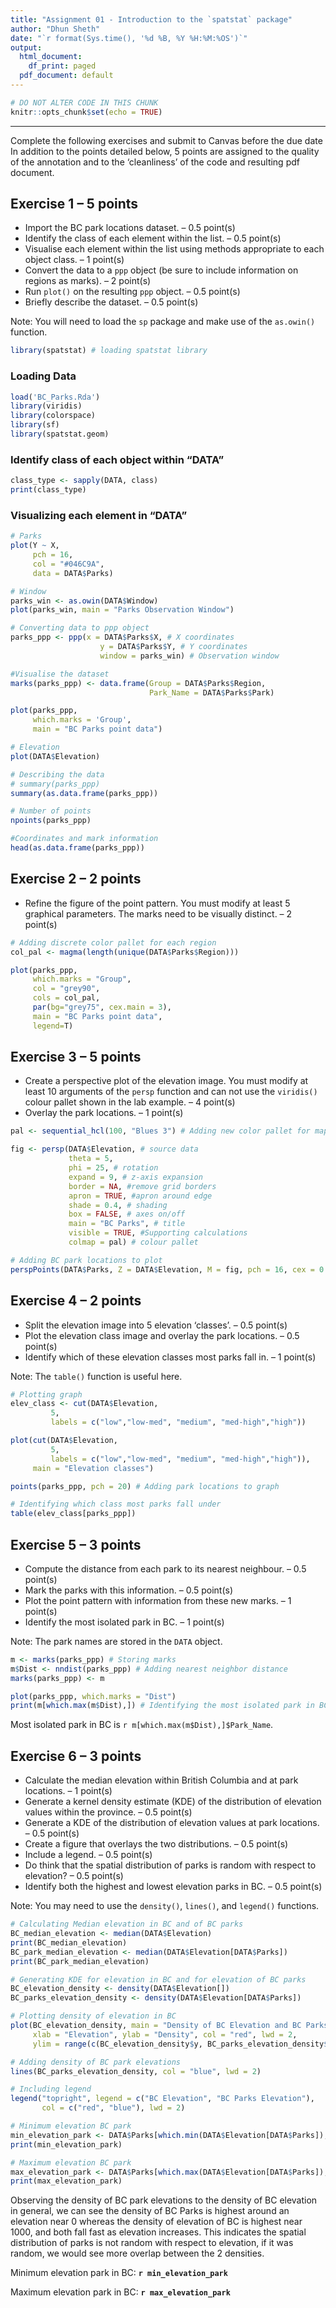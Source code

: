 ---
title: "Assignment 01 - Introduction to the `spatstat` package"
author: "Dhun Sheth"
date: "`r format(Sys.time(), '%d %B, %Y %H:%M:%OS')`"
output:
  html_document:
    df_print: paged
  pdf_document: default
---

```{r setup, include=FALSE}
# DO NOT ALTER CODE IN THIS CHUNK
knitr::opts_chunk$set(echo = TRUE)
```


* * *

Complete the following exercises and submit to Canvas before the due date In addition to the points detailed below, 5 points are assigned to the quality of the annotation and to the 'cleanliness' of the code and resulting pdf document.

## Exercise 1 -- 5 points

* Import the BC park locations dataset.  -- 0.5 point(s)
* Identify the class of each element within the list.  -- 0.5 point(s)
* Visualise each element within the list using methods appropriate to each object class.  -- 1 point(s)
* Convert the data to a `ppp` object (be sure to include information on regions as marks).  -- 2 point(s)
* Run `plot()` on the resulting `ppp` object. -- 0.5 point(s)
* Briefly describe the dataset. -- 0.5 point(s)

Note: You will need to load the `sp` package and make use of the `as.owin()` function.

```{r, message=FALSE, warning=FALSE}   
library(spatstat) # loading spatstat library
```

### Loading Data      

```{r, message=FALSE, warning=FALSE}
load('BC_Parks.Rda')
library(viridis)
library(colorspace)
library(sf)
library(spatstat.geom)
```     

### Identify class of each object within "DATA"     

```{r}
class_type <- sapply(DATA, class)
print(class_type)
```

### Visualizing each element in "DATA"     

```{r}
# Parks
plot(Y ~ X,
     pch = 16,
     col = "#046C9A",
     data = DATA$Parks)

# Window
parks_win <- as.owin(DATA$Window)
plot(parks_win, main = "Parks Observation Window")

# Converting data to ppp object
parks_ppp <- ppp(x = DATA$Parks$X, # X coordinates
                    y = DATA$Parks$Y, # Y coordinates
                    window = parks_win) # Observation window

#Visualise the dataset
marks(parks_ppp) <- data.frame(Group = DATA$Parks$Region, 
                               Park_Name = DATA$Parks$Park)

plot(parks_ppp,
     which.marks = 'Group',
     main = "BC Parks point data")

# Elevation
plot(DATA$Elevation)

# Describing the data
# summary(parks_ppp)
summary(as.data.frame(parks_ppp))

# Number of points
npoints(parks_ppp)

#Coordinates and mark information
head(as.data.frame(parks_ppp))
```

## Exercise 2 -- 2 points     

* Refine the figure of the point pattern. You must modify at least 5 graphical parameters. The marks need to be visually distinct.   -- 2 point(s)

```{r}
# Adding discrete color pallet for each region
col_pal <- magma(length(unique(DATA$Parks$Region)))

plot(parks_ppp,
     which.marks = "Group",
     col = "grey90",
     cols = col_pal,
     par(bg="grey75", cex.main = 3),
     main = "BC Parks point data",
     legend=T)

```


## Exercise 3 -- 5 points     

* Create a perspective plot of the elevation image. You must modify at least 10 arguments of the `persp` function and can not use the `viridis()` colour pallet shown in the lab example.  -- 4 point(s) 
* Overlay the park locations.  -- 1 point(s) 

```{r}
pal <- sequential_hcl(100, "Blues 3") # Adding new color pallet for mapping

fig <- persp(DATA$Elevation, # source data
             theta = 5, 
             phi = 25, # rotation
             expand = 9, # z-axis expansion
             border = NA, #remove grid borders
             apron = TRUE, #apron around edge
             shade = 0.4, # shading
             box = FALSE, # axes on/off
             main = "BC Parks", # title
             visible = TRUE, #Supporting calculations
             colmap = pal) # colour pallet

# Adding BC park locations to plot
perspPoints(DATA$Parks, Z = DATA$Elevation, M = fig, pch = 16, cex = 0.5) 

```


## Exercise 4 -- 2 points     

* Split the elevation image into 5 elevation 'classes'.  -- 0.5 point(s)
* Plot the elevation class image and overlay the park locations.  -- 0.5 point(s)
* Identify which of these elevation classes most parks fall in.  -- 1 point(s)

Note: The `table()` function is useful here.

```{r}

# Plotting graph
elev_class <- cut(DATA$Elevation,
         5,
         labels = c("low","low-med", "medium", "med-high","high"))

plot(cut(DATA$Elevation,
         5,
         labels = c("low","low-med", "medium", "med-high","high")),
     main = "Elevation classes")

points(parks_ppp, pch = 20) # Adding park locations to graph

# Identifying which class most parks fall under
table(elev_class[parks_ppp])

```


## Exercise 5 -- 3 points     

* Compute the distance from each park to its nearest neighbour.  -- 0.5 point(s)
* Mark the parks with this information.  -- 0.5 point(s)
* Plot the point pattern with information from these new marks.  -- 1 point(s)
* Identify the most isolated park in BC.  -- 1 point(s)


Note: The park names are stored in the `DATA` object.

```{r}

m <- marks(parks_ppp) # Storing marks
m$Dist <- nndist(parks_ppp) # Adding nearest neighbor distance
marks(parks_ppp) <- m

plot(parks_ppp, which.marks = "Dist")
print(m[which.max(m$Dist),]) # Identifying the most isolated park in BC

```     
Most isolated park in BC is `r m[which.max(m$Dist),]$Park_Name`.

## Exercise 6  -- 3 points

* Calculate the median elevation within British Columbia and at park locations.  -- 1 point(s) 
* Generate a kernel density estimate (KDE) of the distribution of elevation values within the province.  -- 0.5 point(s)
* Generate a KDE of the distribution of elevation values at park locations.  -- 0.5 point(s)
* Create a figure that overlays the two distributions.   -- 0.5 point(s)
* Include a legend. -- 0.5 point(s)
* Do think that the spatial distribution of parks is random with respect to elevation?  -- 0.5 point(s)
* Identify both the highest and lowest elevation parks in BC.  -- 0.5 point(s)

Note: You may need to use the `density()`, `lines()`, and `legend()` functions.

```{r}

# Calculating Median elevation in BC and of BC parks
BC_median_elevation <- median(DATA$Elevation)
print(BC_median_elevation)
BC_park_median_elevation <- median(DATA$Elevation[DATA$Parks])
print(BC_park_median_elevation)

# Generating KDE for elevation in BC and for elevation of BC parks
BC_elevation_density <- density(DATA$Elevation[])
BC_parks_elevation_density <- density(DATA$Elevation[DATA$Parks])

# Plotting density of elevation in BC
plot(BC_elevation_density, main = "Density of BC Elevation and BC Parks", 
     xlab = "Elevation", ylab = "Density", col = "red", lwd = 2, 
     ylim = range(c(BC_elevation_density$y, BC_parks_elevation_density$y)))

# Adding density of BC park elevations
lines(BC_parks_elevation_density, col = "blue", lwd = 2)

# Including legend
legend("topright", legend = c("BC Elevation", "BC Parks Elevation"), 
       col = c("red", "blue"), lwd = 2)

# Minimum elevation BC park
min_elevation_park <- DATA$Parks[which.min(DATA$Elevation[DATA$Parks]),]$Park
print(min_elevation_park)

# Maximum elevation BC park
max_elevation_park <- DATA$Parks[which.max(DATA$Elevation[DATA$Parks]),]$Park 
print(max_elevation_park)
```    

     
     
Observing the density of BC park elevations to the density of BC elevation in general, we can see the density of BC Parks is highest around an elevation near 0 whereas the density of elevation of BC is highest near 1000, and both fall fast as elevation increases. This indicates the spatial distribution of parks is not random with respect to elevation, if it was random, we would see more overlap between the 2 densities.         
          
Minimum elevation park in BC: **`r min_elevation_park`**     
       
Maximum elevation park in BC: **`r max_elevation_park`**
